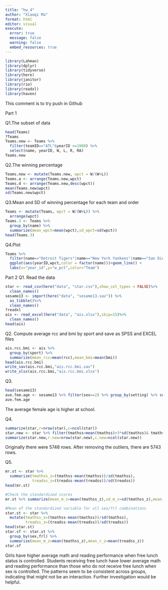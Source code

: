 ---
title: "hw_4"
author: "Xiaoqi Ma"
format: html
editor: visual
execute: 
  error: true
  message: false
  warning: false
  embed_resources: true
---

```{r}
library(Lahman)
library(dplyr)
library(tidyverse)
library(here)
library(janitor)
library(rio)
library(readxl)
library(haven)
```

This comment is to try push in Github

Part 1

Q1.The subset of data

```{r}
head(Teams)
?Teams
Teams.new <- Teams %>%
  filter(teamID=="ATL"&yearID >=1980) %>%
  select(name, yearID, W, L, R, RA)
Teams.new
```

Q2.The winning percentage

```{r}
Teams.new <- mutate(Teams.new, wpct = W/(W+L))
Teams.a <- arrange(Teams.new,wpct)
Teams.d <- arrange(Teams.new,desc(wpct))
mean(Teams.new$wpct)
sd(Teams.new$wpct)
```

Q3.Mean and SD of winning percentage for each team and order

```{r}
Teams <- mutate(Teams, wpct = W/(W+L)) %>%
  arrange(wpct)
Teams.3 <- Teams %>% 
  group_by(name) %>%
  summarize(mean_wpct=mean(wpct),sd_wpct=sd(wpct)) 
head(Teams.3)


```

Q4.Plot

```{r}
Teams %>%
  filter(name=="Detroit Tigers"|name=="New York Yankees"|name=="San Diego Padres")%>%
  ggplot(aes(yearID,wpct,color = factor(name)))+geom_line() +
  labs(x="year_id",y="w_pct",color="Team")

```

Part 2 Q1. Read the data

```{r}
star <- read_csv(here("data", "star.csv"),show_col_types = FALSE)%>%
  clean_names()
sesame13 <- import(here("data", "sesame13.sav")) %>% 
  as_tibble()%>%
  clean_names()
?readxl
ais <- read_excel(here("data", "ais.xlsx"),skip=15)%>%
  clean_names()
head(ais)
```

Q2. Compute average rcc and bmi by sport and save as SPSS and EXCEL files

```{r}
ais.rcc.bmi <- ais %>% 
  group_by(sport) %>%
  summarize(mean_rcc=mean(rcc),mean_bmi=mean(bmi)) 
head(ais.rcc.bmi)
write_sav(ais.rcc.bmi,"ais.rcc.bmi.sav")
write_xlsx(ais.rcc.bmi,"ais.rcc.bmi.xlsx")
```

Q3.

```{r}
head(sesame13)
ave.fem.age <- sesame13 %>% filter(sex==2) %>% group_by(setting) %>% summarize(mean_age=mean(age))
ave.fem.age
```

The average female age is higher at school.

Q4.

```{r}
summarize(star,r=nrow(star),c=ncol(star))
star.new <- star %>% filter(tmathss<mean(tmathss)+3*sd(tmathss)& tmathss>mean(tmathss)-3*sd(tmathss))
summarize(star.new,r.new=nrow(star.new),c.new=ncol(star.new))
```

Originally there were 5748 rows. After removing the outliers, there are 5743 rows.

Q5.

```{r}
mr.st <- star %>%
  summarize(tmathss_z=(tmathss-mean(tmathss))/sd(tmathss),
            treadss_z=(treadss-mean(treadss))/sd(treadss))
head(mr.st)

#Check the standardized scores
mr.st %>% summarize(mean_m_z=mean(tmathss_z),sd_m_z=sd(tmathss_z),mean_r_z=mean(treadss_z),sd_r_z=sd(treadss_z))

#Mean of the standardized variable for all sex/frl combinations
star.st <- star %>%
  mutate(tmathss_z=(tmathss-mean(tmathss))/sd(tmathss),
         treadss_z=(treadss-mean(treadss))/sd(treadss))
head(star.st)
star.sf <- star.st %>%
  group_by(sex,frl) %>%
  summarize(mean_m_z=mean(tmathss_z),mean_r_z=mean(treadss_z))
star.sf

```

Girls have higher average math and reading performance when free lunch status is controlled. Students receiving free lunch have lower average math and reading performance than those who do not receive free lunch when sex is controlled. The patterns seem to be consistent across groups, indicating that might not be an interaction. Further investigation would be helpful.

